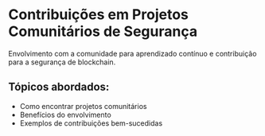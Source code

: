 # Contribuições em Projetos Comunitários de Segurança

Envolvimento com a comunidade para aprendizado contínuo e contribuição para a segurança de blockchain.

## Tópicos abordados:

- Como encontrar projetos comunitários
- Benefícios do envolvimento
- Exemplos de contribuições bem-sucedidas
